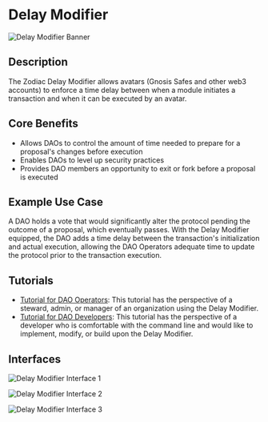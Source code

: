 # Delay Modifier

![Delay Modifier Banner](/Delay-modifier.png)

## Description

The Zodiac Delay Modifier allows avatars (Gnosis Safes and other web3 accounts) to enforce a time delay between when a module initiates a transaction and when it can be executed by an avatar.

## Core Benefits

- Allows DAOs to control the amount of time needed to prepare for a proposal's changes before execution
- Enables DAOs to level up security practices
- Provides DAO members an opportunity to exit or fork before a proposal is executed

## Example Use Case

A DAO holds a vote that would significantly alter the protocol pending the outcome of a proposal, which eventually passes. With the Delay Modifier equipped, the DAO adds a time delay between the transaction's initialization and actual execution, allowing the DAO Operators adequate time to update the protocol prior to the transaction execution.

## Tutorials

- [Tutorial for DAO Operators](/documentation/delay-modifier/delay-modifier-operator-tutorial): This tutorial has the perspective of a steward, admin, or manager of an organization using the Delay Modifier.
- [Tutorial for DAO Developers](https://github.com/gnosis/zodiac-modifier-delay): This tutorial has the perspective of a developer who is comfortable with the command line and would like to implement, modify, or build upon the Delay Modifier.

## Interfaces

![Delay Modifier Interface 1](/Delay02.png)

![Delay Modifier Interface 2](/Delay03.png)

![Delay Modifier Interface 3](/Delay04.png)
